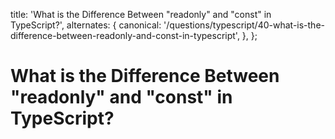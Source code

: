 
  title: 'What is the Difference Between "readonly" and "const" in TypeScript?',
  alternates: {
    canonical:
      '/questions/typescript/40-what-is-the-difference-between-readonly-and-const-in-typescript',
  },
};

# What is the Difference Between "readonly" and "const" in TypeScript?

<GithubEdit link='/questions/typescript/40-what-is-the-difference-between-readonly-and-const-in-typescript/page.mdx' />

